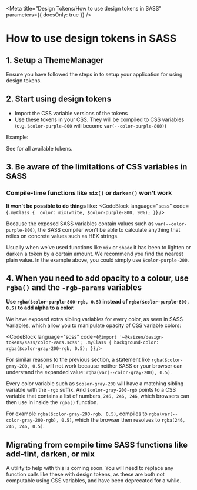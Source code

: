
<Meta title="Design Tokens/How to use design tokens in SASS" parameters={{ docsOnly: true }} />

# How to use design tokens in SASS

## 1. Setup a ThemeManager

Ensure you have followed the steps in <LinkToStory storyModule={gettingStartedPage} /> to setup your application for using design tokens.

## 2. Start using design tokens

* Import the CSS variable versions of the tokens
* Use these tokens in your CSS. They will be compiled to CSS variables (e.g. `$color-purple-800` will become `var(--color-purple-800)`)

Example:
<CodeBlock language="scss" code={exampleSass} />

See <LinkToStory storyModule={apiPage} /> for all available tokens.


## 3. Be aware of the limitations of CSS variables in SASS

### Compile-time functions like `mix()` or `darken()` won't work

**It won't be possible to do things like:**
<CodeBlock language="scss" code={`.myClass { 
    color: mix(white, $color-purple-800, 90%);
}`} />


Because the exposed SASS variables contain values such as `var(--color-purple-800)`, the SASS compiler won't be able to calculate anything that relies on concrete values such as HEX strings.

Usually when we've used functions like `mix` or `shade` it has been to lighten or darken a token by a certain amount. We recommend you find the nearest plain value. In the example above, you could simply use `$color-purple-200`.

## 4. When you need to add opacity to a colour, use `rgba()` and the `-rgb-params` variables

**Use `rgba($color-purple-800-rgb, 0.5)` instead of `rgba($color-purple-800, 0.5)` to add alpha to a color.**

We have exposed extra sibling variables for every color, as seen in <LinkToStory storyModule={apiPage} hash="sass-variables">SASS Variables</LinkToStory>, which allow you to manipulate opacity of CSS variable colors:

<CodeBlock language="scss" code={`@import '~@kaizen/design-tokens/sass/color-vars.scss';
.myClass {
    background-color: rgba($color-gray-200-rgb, 0.5);
}`} />

For similar reasons to the previous section, a statement like `rgba($color-gray-200, 0.5)`, will not work because neither SASS or your browser can understand the expanded value: `rgba(var(--color-gray-200), 0.5)`.

Every color variable such as `$color-gray-200` will have a matching sibling variable with the `-rgb` suffix. And `$color-gray-200-rgb` points to a CSS variable that contains a list of numbers, `246, 246, 246`, which browsers can then use in inside the `rgba()` function. 

For example `rgba($color-gray-200-rgb, 0.5)`, compiles to `rgba(var(--color-gray-200-rgb), 0.5)`, which the browser then resolves to `rgba(246, 246, 246, 0.5)`.


## Migrating from compile time SASS functions like add-tint, darken, or mix

A utility to help with this is coming soon. You will need to replace any function calls like these with design tokens, as these are both not computable using CSS variables, and have been deprecated for a while.
